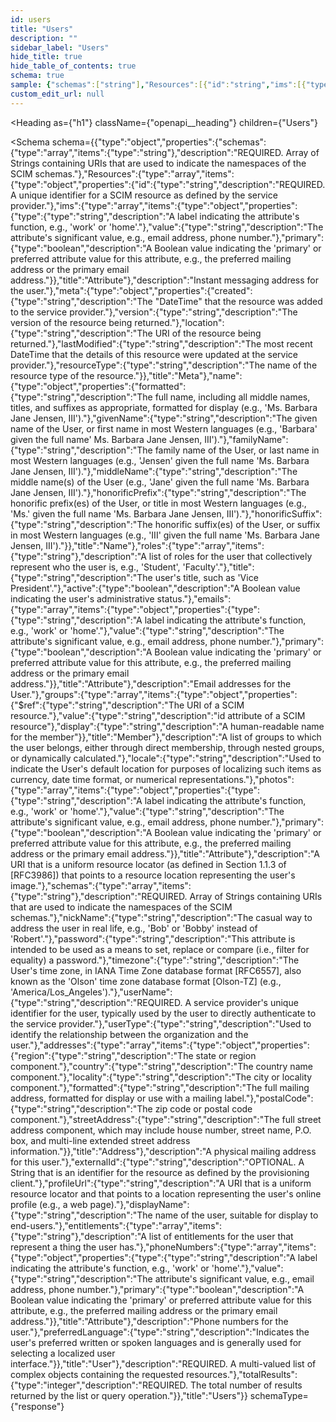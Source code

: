 ```yaml
---
id: users
title: "Users"
description: ""
sidebar_label: "Users"
hide_title: true
hide_table_of_contents: true
schema: true
sample: {"schemas":["string"],"Resources":[{"id":"string","ims":[{"type":"string","value":"string","primary":true}],"meta":{"created":"string","version":"string","location":"string","lastModified":"string","resourceType":"string"},"name":{"formatted":"string","givenName":"string","familyName":"string","middleName":"string","honorificPrefix":"string","honorificSuffix":"string"},"roles":["string"],"title":"string","active":true,"emails":[{"type":"string","value":"string","primary":true}],"groups":[{"$ref":"string","value":"string","display":"string"}],"locale":"string","photos":[{"type":"string","value":"string","primary":true}],"schemas":["string"],"nickName":"string","password":"string","timezone":"string","userName":"string","userType":"string","addresses":[{"region":"string","country":"string","locality":"string","formatted":"string","postalCode":"string","streetAddress":"string"}],"externalId":"string","profileUrl":"string","displayName":"string","entitlements":["string"],"phoneNumbers":[{"type":"string","value":"string","primary":true}],"preferredLanguage":"string"}],"totalResults":0}
custom_edit_url: null
---
```



<Heading
  as={"h1"}
  className={"openapi__heading"}
  children={"Users"}
>
</Heading>





<Schema
  schema={{"type":"object","properties":{"schemas":{"type":"array","items":{"type":"string"},"description":"REQUIRED. Array of Strings containing URIs that are used to indicate the namespaces of the SCIM schemas."},"Resources":{"type":"array","items":{"type":"object","properties":{"id":{"type":"string","description":"REQUIRED. A unique identifier for a SCIM resource as defined by the service provider."},"ims":{"type":"array","items":{"type":"object","properties":{"type":{"type":"string","description":"A label indicating the attribute's function, e.g., 'work'             or 'home'."},"value":{"type":"string","description":"The attribute's significant value, e.g., email address, phone             number."},"primary":{"type":"boolean","description":"A Boolean value indicating the 'primary' or preferred attribute             value for this attribute, e.g., the preferred mailing address or the             primary email address."}},"title":"Attribute"},"description":"Instant messaging address for the user."},"meta":{"type":"object","properties":{"created":{"type":"string","description":"The \"DateTime\" that the resource was added to the service provider."},"version":{"type":"string","description":"The version of the resource being returned."},"location":{"type":"string","description":"The URI of the resource being returned."},"lastModified":{"type":"string","description":"The most recent DateTime that the details of this resource were updated at the service provider."},"resourceType":{"type":"string","description":"The name of the resource type of the resource."}},"title":"Meta"},"name":{"type":"object","properties":{"formatted":{"type":"string","description":"The full name, including all middle names, titles, and suffixes             as appropriate, formatted for display (e.g., 'Ms. Barbara Jane Jensen,             III')."},"givenName":{"type":"string","description":"The given name of the User, or first name in most Western             languages (e.g., 'Barbara' given the full name' Ms. Barbara Jane             Jensen, III')."},"familyName":{"type":"string","description":"The family name of the User, or last name in most Western             languages (e.g., 'Jensen' given the full name 'Ms. Barbara Jane Jensen,             III')."},"middleName":{"type":"string","description":"The middle name(s) of the User (e.g., 'Jane' given the full             name 'Ms. Barbara Jane Jensen, III')."},"honorificPrefix":{"type":"string","description":"The honorific prefix(es) of the User, or title in most Western             languages (e.g., 'Ms.' given the full name 'Ms. Barbara Jane Jensen,             III')."},"honorificSuffix":{"type":"string","description":"The honorific suffix(es) of the User, or suffix in most Western             languages (e.g., 'III' given the full name 'Ms. Barbara Jane Jensen,             III')."}},"title":"Name"},"roles":{"type":"array","items":{"type":"string"},"description":"A list of roles for the user that collectively represent who             the user is, e.g., 'Student', 'Faculty'."},"title":{"type":"string","description":"The user's title, such as 'Vice President'."},"active":{"type":"boolean","description":"A Boolean value indicating the user's administrative status."},"emails":{"type":"array","items":{"type":"object","properties":{"type":{"type":"string","description":"A label indicating the attribute's function, e.g., 'work'             or 'home'."},"value":{"type":"string","description":"The attribute's significant value, e.g., email address, phone             number."},"primary":{"type":"boolean","description":"A Boolean value indicating the 'primary' or preferred attribute             value for this attribute, e.g., the preferred mailing address or the             primary email address."}},"title":"Attribute"},"description":"Email addresses for the User."},"groups":{"type":"array","items":{"type":"object","properties":{"$ref":{"type":"string","description":"The URI of a SCIM resource."},"value":{"type":"string","description":"id attribute of a SCIM resource"},"display":{"type":"string","description":"A human-readable name for the member"}},"title":"Member"},"description":"A list of groups to which the user belongs, either through             direct membership, through nested groups, or dynamically calculated."},"locale":{"type":"string","description":"Used to indicate the User's default location for purposes             of localizing such items as currency, date time format, or numerical             representations."},"photos":{"type":"array","items":{"type":"object","properties":{"type":{"type":"string","description":"A label indicating the attribute's function, e.g., 'work'             or 'home'."},"value":{"type":"string","description":"The attribute's significant value, e.g., email address, phone             number."},"primary":{"type":"boolean","description":"A Boolean value indicating the 'primary' or preferred attribute             value for this attribute, e.g., the preferred mailing address or the             primary email address."}},"title":"Attribute"},"description":"A URI that is a uniform resource locator (as defined in Section             1.1.3 of [RFC3986]) that points to a resource location representing             the user's image."},"schemas":{"type":"array","items":{"type":"string"},"description":"REQUIRED. Array of Strings containing URIs that are used to indicate the namespaces of the SCIM schemas."},"nickName":{"type":"string","description":"The casual way to address the user in real life, e.g.,             'Bob' or 'Bobby' instead of 'Robert'."},"password":{"type":"string","description":"This attribute is intended to be used as a means to set, replace             or compare (i.e., filter for equality) a password."},"timezone":{"type":"string","description":"The User's time zone, in IANA Time Zone database format [RFC6557],             also known as the 'Olson' time zone database format [Olson-TZ] (e.g.,             'America/Los_Angeles')."},"userName":{"type":"string","description":"REQUIRED. A service provider's unique identifier for the user,             typically used by the user to directly authenticate to the service provider."},"userType":{"type":"string","description":"Used to identify the relationship between the organization and the user."},"addresses":{"type":"array","items":{"type":"object","properties":{"region":{"type":"string","description":"The state or region component."},"country":{"type":"string","description":"The country name component."},"locality":{"type":"string","description":"The city or locality component."},"formatted":{"type":"string","description":"The full mailing address, formatted for display or use with             a mailing label."},"postalCode":{"type":"string","description":"The zip code or postal code component."},"streetAddress":{"type":"string","description":"The full street address component, which may include house             number, street name, P.O. box, and multi-line extended street address             information."}},"title":"Address"},"description":"A physical mailing address for this user."},"externalId":{"type":"string","description":"OPTIONAL. A String that is an identifier for the resource as defined by the provisioning client."},"profileUrl":{"type":"string","description":"A URI that is a uniform resource locator and that points to             a location representing the user's online profile (e.g., a web page)."},"displayName":{"type":"string","description":"The name of the user, suitable for display to end-users."},"entitlements":{"type":"array","items":{"type":"string"},"description":"A list of entitlements for the user that represent a thing the user has."},"phoneNumbers":{"type":"array","items":{"type":"object","properties":{"type":{"type":"string","description":"A label indicating the attribute's function, e.g., 'work'             or 'home'."},"value":{"type":"string","description":"The attribute's significant value, e.g., email address, phone             number."},"primary":{"type":"boolean","description":"A Boolean value indicating the 'primary' or preferred attribute             value for this attribute, e.g., the preferred mailing address or the             primary email address."}},"title":"Attribute"},"description":"Phone numbers for the user."},"preferredLanguage":{"type":"string","description":"Indicates the user's preferred written or spoken languages and is generally used for selecting a localized user interface."}},"title":"User"},"description":"REQUIRED. A multi-valued list of complex objects containing the requested resources."},"totalResults":{"type":"integer","description":"REQUIRED. The total number of results returned by the list or query operation."}},"title":"Users"}}
  schemaType={"response"}
>
  
</Schema>
            
